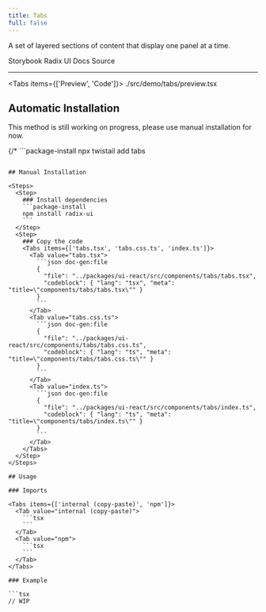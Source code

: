 ```yaml
---
title: Tabs
full: false
---
```


A set of layered sections of content that display one panel at a time.

<Badges>
  <BadgeLink href="https://storybook.twistail.com/?path=/docs/base-components-tabs--default" external>
    Storybook
  </BadgeLink>
  <BadgeLink href="https://www.radix-ui.com/primitives/docs/components/tabs#api-reference" external>
    Radix UI Docs
  </BadgeLink>
  <BadgeLink href="https://github.com/riipandi/twistail/tree/main/packages/ui-react/src/components/tabs" external>
    Source
  </BadgeLink>
</Badges>

---


<Tabs items={['Preview', 'Code']}>
  <Tab value="Preview" className="rounded-b-xl flex min-h-44 flex-wrap items-center justify-center gap-4 py-20 not-prose">
    <Demo />
  </Tab>
  <Tab value="Code">
    <include cwd lang="tsx">./src/demo/tabs/preview.tsx</include>
  </Tab>
</Tabs>

## Automatic Installation

<Callout type='warn'>
  This method is still working on progress, please use manual installation for now.
</Callout>

{/* ```package-install
npx twistail add tabs
``` */}

## Manual Installation

<Steps>
  <Step>
    ### Install dependencies
    ```package-install
    npm install radix-ui
    ```
  </Step>
  <Step>
    ### Copy the code
    <Tabs items={['tabs.tsx', 'tabs.css.ts', 'index.ts']}>
      <Tab value="tabs.tsx">
        ```json doc-gen:file
        {
          "file": "../packages/ui-react/src/components/tabs/tabs.tsx",
          "codeblock": { "lang": "tsx", "meta": "title=\"components/tabs/tabs.tsx\"" }
        }
        ```
      </Tab>
      <Tab value="tabs.css.ts">
        ```json doc-gen:file
        {
          "file": "../packages/ui-react/src/components/tabs/tabs.css.ts",
          "codeblock": { "lang": "ts", "meta": "title=\"components/tabs/tabs.css.ts\"" }
        }
        ```
      </Tab>
      <Tab value="index.ts">
        ```json doc-gen:file
        {
          "file": "../packages/ui-react/src/components/tabs/index.ts",
          "codeblock": { "lang": "ts", "meta": "title=\"components/tabs/index.ts\"" }
        }
        ```
      </Tab>
    </Tabs>
  </Step>
</Steps>

## Usage

### Imports

<Tabs items={['internal (copy-paste)', 'npm']}>
  <Tab value="internal (copy-paste)">
    ```tsx
    ```
  </Tab>
  <Tab value="npm">
    ```tsx
    ```
  </Tab>
</Tabs>

### Example

```tsx
// WIP
```
